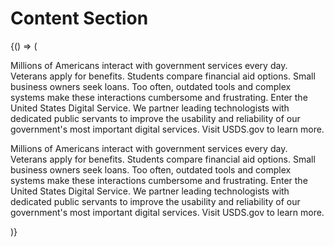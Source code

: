 

<Meta
  title="Commons/Components/Layout/ContentSection"
  component={ContentSection}
/>

# Content Section

<Preview>
  <Story name="normal">
    {() => (
      <React.Fragment>
        <ContentSection header={"Header 1"}>
          <p>
            Millions of Americans interact with government services every day.
            Veterans apply for benefits. Students compare financial aid options.
            Small business owners seek loans. Too often, outdated tools and complex
            systems make these interactions cumbersome and frustrating. Enter the
            United States Digital Service. We partner leading technologists with
            dedicated public servants to improve the usability and reliability of
            our government's most important digital services.
            Visit USDS.gov to learn more.
          </p>
        </ContentSection>
        <ContentSection header={"Header 2"}>
          <p>
            Millions of Americans interact with government services every day.
            Veterans apply for benefits. Students compare financial aid options.
            Small business owners seek loans. Too often, outdated tools and complex
            systems make these interactions cumbersome and frustrating. Enter the
            United States Digital Service. We partner leading technologists with
            dedicated public servants to improve the usability and reliability of
            our government's most important digital services.
            Visit USDS.gov to learn more.
          </p>
        </ContentSection>
      </React.Fragment>
    )}
  </Story>
</Preview>

<Props of={ContentSection} />
